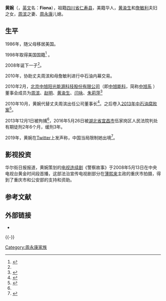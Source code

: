 {{Infobox person
| 姓名     = 黄婉<br> Fiona Huang
| 圖像     = 
| 圖像大小 = 
| 出生日期 = 1971年
| 出生地   = {{CHN-1949}}
| 死亡日期 = 
| 死亡地   = 
| 國籍     = {{PRC}}(1998年前)<br>{{US}}(1998年后)
| 籍貫     = [[四川|四川]][[仁寿县|仁寿县]]
| 居住地   = [[北京|北京]]
| 語言     = 汉语、英语 
| 種族     = 漢族
| 教育程度 = 大学
| 母校     = 
| 職業     =
| 淨資產   = 
| 機構     = 
| 知名作品 = 《警察故事》
| 政黨     = 
| 宗教信仰 = 
| 配偶     = [[周滨|周滨]] 
| 子女     = 
| 父母     =  [[黄渝生|黄渝生]]（父）[[詹敏利|詹敏利]]（母）
| 親屬     = [[周永康|周永康]]（岳父）<br />
}}
'''黄婉'''（{{bd|1971年}}，[[英文|英文]]名：'''Fiona'''），祖籍[[四川省|四川省]][[仁寿县|仁寿县]]，美籍华人，[[黄渝生|黄渝生]]和[[詹敏利|詹敏利]]夫妇之女，[[周滨|周滨]]之妻、[[周永康|周永康]]儿媳。
==生平==
1986年，随父母移居美国。

1998年取得美国国籍<ref name="黄婉个人Twitter自述">{{cite web|title=黄婉个人Twitter自述|url=https://twitter.com/WanHuang2/status/1144214330323415045/photo/1|accessdate=2019-07-05|newspaper=互联网|date=2019-06-27|archive-date=2020-03-27|archive-url=https://web.archive.org/web/20200327141602/https://twitter.com/WanHuang2/status/1144214330323415045/photo/1|dead-url=no}}</ref>
。

2008年诞下一子<ref name="黄婉个人Twitter自述"/>。

2010年，协助丈夫周滨和母詹敏利进行中石油内幕交易。

2010年2月，[[北京中旭阳光能源科技股份有限公司|北京中旭阳光能源科技股份有限公司]]（即[[中旭能科|中旭能科]]，简称[[中旭系|中旭系]] ）董事会成员为[[周滨|周滨]]、[[赵明|赵明]]、[[黄渝生|黄渝生]]、[[闫咏|闫咏]]、[[朱莉萍|朱莉萍]]<ref>{{cite news|title=吴兵是谁的傀儡？吴兵和周斌是什么关系？中石油案与中旭系的关系揭秘|url=http://money.huagu.com/cgyx/1401/271053-2.html|accessdate=2014-02-23|newspaper=互联网|deadurl=yes|archiveurl=https://web.archive.org/web/20140227202942/http://money.huagu.com/cgyx/1401/271053-2.html|archivedate=2014-02-27}}</ref>

2010年10月，黄婉代替丈夫周滨出任公司董事长<ref>{{cite news|title=周滨的三只“白手套”|url=http://video.caixin.com/2014-01-30/100635560.html|accessdate=2014-02-23|newspaper=财新网|archive-date=2015-04-02|archive-url=https://web.archive.org/web/20150402075019/http://video.caixin.com/2014-01-30/100635560.html|dead-url=no}}</ref>。之后卷入[[2013年中石油腐败案|2013年中石油腐败案]]<ref>{{cite news|title=吴兵通吃四川政商两道 能安排与省领导见面|url=http://business.sohu.com/20130923/n387057258.shtml|accessdate=2014-02-23|newspaper=搜狐网}}</ref>。

2013年12月1日被拘捕<ref name="黄婉个人Twitter自述"/>，2016年5月26日被[[湖北省|湖北省]][[宜昌市|宜昌市]]伍家岗区人民法院判处有期徒刑2年6个月，缓刑3年。

2019年，黄婉在[[Twitter|Twitter]]上发声称，中国当局限制她出境<ref>{{cite news|title=周永康儿媳被限制出境，公开发声维权|url=https://cn.wsj.com/articles/%E5%91%A8%E6%B0%B8%E5%BA%B7%E5%84%BF%E5%AA%B3%E8%A2%AB%E9%99%90%E5%88%B6%E5%87%BA%E5%A2%83%EF%BC%8C%E5%85%AC%E5%BC%80%E5%8F%91%E5%A3%B0%E7%BB%B4%E6%9D%83-11562138710?tesla=y|accessdate=2019-07-04|newspaper=[[华尔街日报|华尔街日报]]|language=zh}}</ref>。

== 影视投资 ==
华尔街日报报道，黄婉策划的[[电视连续剧|电视连续剧]]《警察故事》于2008年5月13日在中央电视台黄金时间段首播，这部法治宣传电视剧部分在[[薄熙来|薄熙来]]主政的重庆市拍摄，得到了重庆市和公安部的支持和资助。

== 参考文献 ==
{{Reflist|2}}

== 外部链接 ==
* {{Twitter|wanhuang2}}

{{-}}
{{周永康}}

[[Category:周永康家族|Category:周永康家族]]